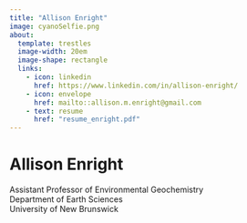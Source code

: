 ```yaml
---
title: "Allison Enright"
image: cyanoSelfie.png
about: 
  template: trestles
  image-width: 20em
  image-shape: rectangle
  links: 
    - icon: linkedin
      href: https://www.linkedin.com/in/allison-enright/
    - icon: envelope
      href: mailto::allison.m.enright@gmail.com
    - text: resume
      href: "resume_enright.pdf"
---
```


```{=html}
<!--

    - text: Resume
    <a href="file:///C:\Programs\sort.mw">Link 1</a>
      href: ../resume.pdf
    - text: Resume
      href: 

    - text: Download CV
      href: 
    - icon: github
      href: https://github.com/am-enright
-->
```

# Allison Enright
Assistant Professor of Environmental Geochemistry  <br/>
Department of Earth Sciences  <br/>
University of New Brunswick  <br/>

```{=html}
<!--
### Still to come
* Download link to resume
* Download link to academic CV
* Repository of publications 
* Repository of supporting documentation:
  * Infographic
  * Data sets
  * Code
  * Prototype and field photos
  
## Education

**2015** PhD Earth Sciences <br/>
_University of Toronto_ | Toronto, ON

**2011** MSc Earth Sciences <br/>
_University of Toronto_ | Toronto, ON

**2010** BSc _(Hons)_ Geology <br/>
_University of Ottawa_ | Ottawa, ON
<!--
```

```r
1 + 1
# Quarto CV template https://github.com/mps9506/quarto-cv
# From Markdown to Quarto https://rstudio-conf-2022.github.io/rmd-to-quarto/
# Customizing quarto websites https://ucsb-meds.github.io/customizing-quarto-websites/#/title-slide
# adding simulations https://www.valencekjell.com/posts/2022-08-13-interactive/
# Quarto for Academics: https://www.youtube.com/watch?v=EbAAmrB0luA
# Hyndman github: https://github.com/robjhyndman?page=3&tab=repositories
# Hyndman cv.qmd: https://github.com/robjhyndman/CV/blob/master/RobHyndmanCV.qmd
# extensions for cv.qmd: https://github.com/robjhyndman/CV/blob/master/_extensions/cv/_extension.yml
# Hyndman quarto cli: https://github.com/robjhyndman/quarto-cli
# Hyndman quarto website template: https://github.com/robjhyndman/quarto_website_template
# Quarto tables: https://quarto.org/docs/blog/posts/2022-02-15-feature-tables/
# kableExtra package: https://cran.r-project.org/web/packages/kableExtra/vignettes/awesome_table_in_html.html
# Quarto github https://github.com/mcanouil/awesome-quarto




```
